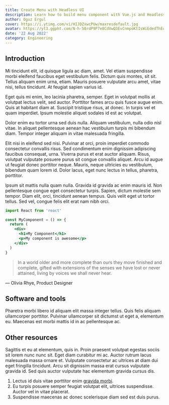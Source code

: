 ```yaml
---
title: Create Menu with Headless UI
description: Learn how to build menu component with Vue.js and Headless UI
author: Oguz Ergul
cover: https://i.ytimg.com/vi/HIJDZxwcPUw/maxresdefault.jpg
avatar: https://yt3.ggpht.com/N-h-50rdP9P7e8CdVwQ3EvCnmpoKtIsWiEdedThEqQArZZdvtaWmZwKzwVrsPttnPSadQEH4QQ=s900-c-k-c0x00ffffff-no-rj
date: '22 Aug 2022'
category: Engineering
---
```



## Introduction

Mi tincidunt elit, id quisque ligula ac diam, amet. Vel etiam suspendisse morbi eleifend faucibus eget vestibulum felis. Dictum quis montes, sit sit. Tellus aliquam enim urna, etiam. Mauris posuere vulputate arcu amet, vitae nisi, tellus tincidunt. At feugiat sapien varius id.

Eget quis mi enim, leo lacinia pharetra, semper. Eget in volutpat mollis at volutpat lectus velit, sed auctor. Porttitor fames arcu quis fusce augue enim. Quis at habitant diam at. Suscipit tristique risus, at donec. In turpis vel et quam imperdiet. Ipsum molestie aliquet sodales id est ac volutpat.

Dolor enim eu tortor urna sed duis nulla. Aliquam vestibulum, nulla odio nisl vitae. In aliquet pellentesque aenean hac vestibulum turpis mi bibendum diam. Tempor integer aliquam in vitae malesuada fringilla.

Elit nisi in eleifend sed nisi. Pulvinar at orci, proin imperdiet commodo consectetur convallis risus. Sed condimentum enim dignissim adipiscing faucibus consequat, urna. Viverra purus et erat auctor aliquam. Risus, volutpat vulputate posuere purus sit congue convallis aliquet. Arcu id augue ut feugiat donec porttitor neque. Mauris, neque ultricies eu vestibulum, bibendum quam lorem id. Dolor lacus, eget nunc lectus in tellus, pharetra, porttitor.

Ipsum sit mattis nulla quam nulla. Gravida id gravida ac enim mauris id. Non pellentesque congue eget consectetur turpis. Sapien, dictum molestie sem tempor. Diam elit, orci, tincidunt aenean tempus. Quis velit eget ut tortor tellus. Sed vel, congue felis elit erat nam nibh orci.


```jsx {3,5} showLineNumbers
import React from 'react'

const MyComponent = () => {
  return (
    <div>
      <h1>My Component</h1>
      <p>My component is awesome</p>
    </div>
  )
}
```

> In a world older and more complete than ours they move finished and complete, gifted with extensions of the senses we have lost or never attained, living by voices we shall never hear.

— Olivia Rhye, Product Designer

## Software and tools

Pharetra morbi libero id aliquam elit massa integer tellus. Quis felis aliquam ullamcorper porttitor. Pulvinar ullamcorper sit dictumst ut eget a, elementum eu. Maecenas est morbi mattis id in ac pellentesque ac.

## Other resources

Sagittis et eu at elementum, quis in. Proin praesent volutpat egestas sociis sit lorem nunc nunc sit. Eget diam curabitur mi ac. Auctor rutrum lacus malesuada massa ornare et. Vulputate consectetur ac ultrices at diam dui eget fringilla tincidunt. Arcu sit dignissim massa erat cursus vulputate gravida id. Sed quis auctor vulputate hac elementum gravida cursus dis.


1. Lectus id duis vitae porttitor enim  [gravida morbi](https://duckduckgo.com).
2. Eu turpis posuere semper feugiat volutpat elit, ultrices suspendisse. Auctor vel in vitae placerat.
3. Suspendisse maecenas ac donec scelerisque diam sed est duis purus.

